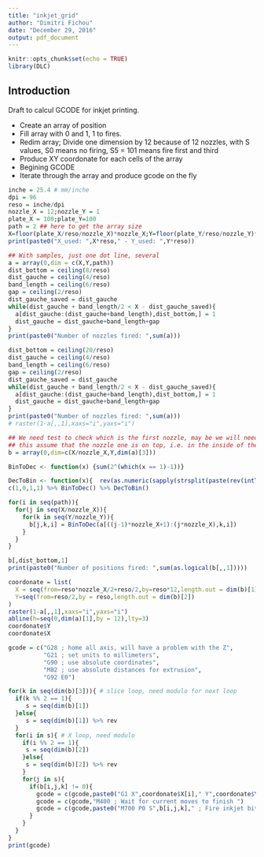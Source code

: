 ```yaml
---
title: "inkjet_grid"
author: "Dimitri Fichou"
date: "December 29, 2016"
output: pdf_document
---
```


```r
knitr::opts_chunk$set(echo = TRUE)
library(DLC)
```

## Introduction

Draft to calcul GCODE for inkjet printing.

* Create an array of position
* Fill array with 0 and 1, 1 to fires.
* Redim array; Divide one dimension by 12 because of 12 nozzles, with S values, S0 means no firing, S5 = 101 means fire first and third
* Produce XY coordonate for each cells of the array
* Begining GCODE
* Iterate through the array and produce gcode on the fly

```r
inche = 25.4 # mm/inche
dpi = 96
reso = inche/dpi
nozzle_X = 12;nozzle_Y = 1
plate_X = 100;plate_Y=100
path = 2 ## here to get the array size
X=floor(plate_X/reso/nozzle_X)*nozzle_X;Y=floor(plate_Y/reso/nozzle_Y)*nozzle_Y
print(paste0("X_used: ",X*reso," - Y_used: ",Y*reso))

```

```r
## With samples, just one dot line, several
a = array(0,dim = c(X,Y,path))
dist_bottom = ceiling(8/reso)
dist_gauche = ceiling(4/reso)
band_length = ceiling(6/reso)
gap = ceiling(2/reso)
dist_gauche_saved = dist_gauche
while(dist_gauche + band_length/2 < X - dist_gauche_saved){
  a[dist_gauche:(dist_gauche+band_length),dist_bottom,] = 1
  dist_gauche = dist_gauche+band_length+gap
}
print(paste0("Number of nozzles fired: ",sum(a)))

dist_bottom = ceiling(20/reso)
dist_gauche = ceiling(4/reso)
band_length = ceiling(6/reso)
gap = ceiling(2/reso)
dist_gauche_saved = dist_gauche
while(dist_gauche + band_length/2 < X - dist_gauche_saved){
  a[dist_gauche:(dist_gauche+band_length),dist_bottom,] = 1
  dist_gauche = dist_gauche+band_length+gap
}
print(paste0("Number of nozzles fired: ",sum(a)))
# raster(1-a[,,1],xaxs="i",yaxs="i")
```

```r
## We need test to check which is the first nozzle, may be we will need rev() here and there 
## this assume that the nozzle one is on top, i.e. in the inside of the design
b = array(0,dim=c(X/nozzle_X,Y,dim(a)[3]))

BinToDec <- function(x) {sum(2^(which(x == 1)-1))}

DecToBin <- function(x){  rev(as.numeric(sapply(strsplit(paste(rev(intToBits(x))),""),`[[`,2)))[1:4]}
c(1,0,1,1) %>% BinToDec() %>% DecToBin()

for(i in seq(path)){
  for(j in seq(X/nozzle_X)){
    for(k in seq(Y/nozzle_Y)){
      b[j,k,i] = BinToDec(a[((j-1)*nozzle_X+1):(j*nozzle_X),k,i])
    }
  }
}

b[,dist_bottom,1]
print(paste0("Number of positions fired: ",sum(as.logical(b[,,1]))))

```


```r
coordonate = list(
  X = seq(from=reso*nozzle_X/2+reso/2,by=reso*12,length.out = dim(b)[1]),
  Y=seq(from=reso/2,by = reso,length.out = dim(b)[2])
)
raster(1-a[,,1],xaxs="i",yaxs="i")
abline(h=seq(0,dim(a)[1],by = 12),lty=3)
coordonate$Y
coordonate$X
```

```r
gcode = c("G28 ; home all axis, will have a problem with the Z",
          "G21 ; set units to millimeters",
          "G90 ; use absolute coordinates",
          "M82 ; use absolute distances for extrusion",
          "G92 E0")
```

```r
for(k in seq(dim(b)[3])){ # slice loop, need modulo for next loop
  if(k %% 2 == 1){
     s = seq(dim(b)[1])
  }else{
     s = seq(dim(b)[1]) %>% rev
  }
  for(i in s){ # X loop, need modulo
    if(i %% 2 == 1){
     s = seq(dim(b)[2])
    }else{
     s = seq(dim(b)[2]) %>% rev
    }
    for(j in s){
      if(b[i,j,k] != 0){
        gcode = c(gcode,paste0("G1 X",coordonate$X[i]," Y",coordonate$Y[j]," ; go in position"))
        gcode = c(gcode,"M400 ; Wait for current moves to finish ")
        gcode = c(gcode,paste0("M700 P0 S",b[i,j,k]," ; Fire inkjet bits"))
      }
    }
  }
}
print(gcode)
```